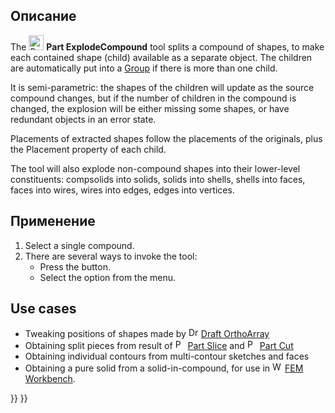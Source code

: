 <languages/>

{{Docnav/ru
|[[Part_Compound/ru|Создать соединение]]
|[[Part_CompoundFilter/ru|Фильтр соединений]]
|[[Part_Workbench/ru|Верстак Part]]
|IconL=Part_Compound.svg
|IconR=Part_CompoundFilter.svg
|IconC=Workbench_Part.svg
}}

<div class="mw-translate-fuzzy">
{{GuiCommand/ru
|Name=Part ExplodeCompound
|Name/ru=Part ExplodeCompound
|MenuLocation=Деталь → Соединить → Разъединить соединение
|Workbenches=[[Part_Workbench/ru|Part]]
|Version=0.18
|SeeAlso=[[Part_Compound/ru|Part Compound]], [[Draft_Downgrade/ru|Draft Downgrade]]
}}
</div>

<span id="Description"></span>
==Описание== 

The [[Image:Part_ExplodeCompound.svg|24px]] '''Part ExplodeCompound''' tool splits a compound of shapes, to make each contained shape (child) available as a separate object. The children are automatically put into a [[Std_Group|Group]] if there is more than one child.

It is semi-parametric: the shapes of the children will update as the source compound changes, but if the number of children in the compound is changed, the explosion will be either missing some shapes, or have redundant objects in an error state.

Placements of extracted shapes follow the placements of the originals, plus the Placement property of each child.

The tool will also explode non-compound shapes into their lower-level constituents: compsolids into solids, solids into shells, shells into faces, faces into wires, wires into edges, edges into vertices.

<span id="Usage"></span>
==Применение==

# Select a single compound.
# There are several ways to invoke the tool:
#* Press the {{Button|[[Image:Part_ExplodeCompound.svg|16px]] [[Part_ExplodeCompound|Explode compound]]}} button.
#* Select the {{MenuCommand|Part → Compound → [[Image:Part_ExplodeCompound.svg|16px]] Explode compound}} option from the menu.

==Use cases==

* Tweaking positions of shapes made by [[Image:Draft_OrthoArray.svg|16px]] [[Draft_OrthoArray|Draft OrthoArray]]
* Obtaining split pieces from result of [[Image:Part_Slice.svg|16px]] [[Part_Slice|Part Slice]] and [[Image:Part_Cut.svg|16px]] [[Part_Cut|Part Cut]]
* Obtaining individual contours from multi-contour sketches and faces
* Obtaining a pure solid from a solid-in-compound, for use in [[Image:Workbench_FEM.svg|16px]] [[FEM_Workbench|FEM Workbench]].


{{Docnav/ru
|[[Part_Compound/ru|Создать соединение]]
|[[Part_CompoundFilter/ru|Фильтр соединений]]
|[[Part_Workbench/ru|Верстак Part]]
|IconL=Part_Compound.svg
|IconR=Part_CompoundFilter.svg
|IconC=Workbench_Part.svg
}}

{{Part Tools navi{{#translation:}}}}
{{Userdocnavi{{#translation:}}}}